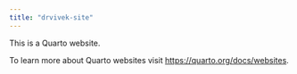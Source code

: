 ```yaml
---
title: "drvivek-site"
---
```


This is a Quarto website.

To learn more about Quarto websites visit <https://quarto.org/docs/websites>.
